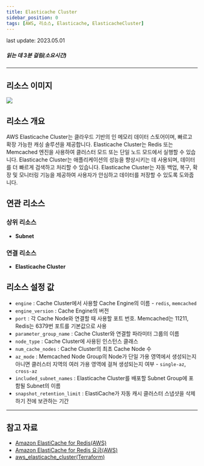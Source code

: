 ```yaml
---
title: Elasticache Cluster
sidebar_position: 0
tags: [AWS, 리소스, Elasticache, ElasticacheCluster]
---
```



<span className="theme-doc-version-badge badge badge--secondary">
    last update: 2023.05.01
</span>

##### 읽는 데 3분 걸림(소요시간)

---

## 리소스 이미지

<img src={icon} />

## 리소스 개요

AWS Elasticache Cluster는 클라우드 기반의 인 메모리 데이터 스토어이며, 빠르고 확장 가능한 캐싱 솔루션을 제공합니다. Elasticache Cluster는 Redis 또는 Memcached 엔진을 사용하여 클러스터 모드 또는 단일 노드 모드에서 실행할 수 있습니다. Elasticache Cluster는 애플리케이션의 성능을 향상시키는 데 사용되며, 데이터를 더 빠르게 검색하고 처리할 수 있습니다. Elasticache Cluster는 자동 백업, 복구, 확장 및 모니터링 기능을 제공하여 사용자가 안심하고 데이터를 저장할 수 있도록 도와줍니다.

## 연관 리소스

### 상위 리소스

-   **Subnet**

### 연결 리소스

-   **Elasticache Cluster**

## 리소스 설정 값

-   `engine` : Cache Cluster에서 사용할 Cache Engine의 이름 - `redis`, `memcached`
-   `engine_version` : Cache Engine의 버전
-   `port` : 각 Cache Node와 연결할 때 사용할 포트 번호. Memcached는 11211, Redis는 6379번 포트를 기본값으로 사용
-   `parameter_group_name` : Cache Cluster와 연결할 파라미터 그룹의 이름
-   `node_type` : Cache Cluster에 사용된 인스턴스 클래스
-   `num_cache_nodes` : Cache Cluster의 최초 Cache Node 수
-   `az_mode` : Memcached Node Group의 Node가 단일 가용 영역에서 생성되는지 아니면 클러스터 지역의 여러 가용 영역에 걸쳐 생성되는지 여부 - `single-az`, `cross-az`
-   `included_subnet_names` : Elasticache Cluster를 배포할 Subnet Group에 포함될 Subnet의 이름
-   `snapshot_retention_limit` : ElastiCache가 자동 캐시 클러스터 스냅샷을 삭제하기 전에 보관하는 기간

---

## 참고 자료

-   [Amazon ElastiCache for Redis(AWS)](https://docs.aws.amazon.com/ko_kr/AmazonElastiCache/latest/red-ug/WhatIs.html)
-   [Amazon ElastiCache for Redis 요금(AWS)](https://aws.amazon.com/ko/elasticache/pricing/?nc=sn&loc=5)
-   [aws_elasticache_cluster(Terraform)](https://registry.terraform.io/providers/hashicorp/aws/latest/docs/resources/elasticache_cluster)
